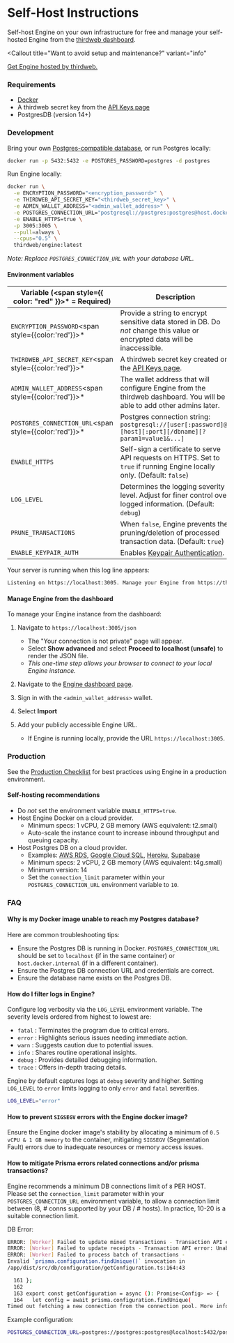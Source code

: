 
# Self-Host Instructions

Self-host Engine on your own infrastructure for free and manage your self-hosted Engine from the [thirdweb
dashboard](https://thirdweb.com/dashboard/engine).

<Callout
	title="Want to avoid setup and maintenance?"
	variant="info"
>

[Get Engine hosted by thirdweb.](https://thirdweb.com/dashboard/engine?requestCloudHosted)

</Callout>

### Requirements

- [Docker](https://docs.docker.com/get-docker/)
- A thirdweb secret key from the [API Keys page](https://thirdweb.com/dashboard/settings/api-keys)
- PostgresDB (version 14+)

### Development

Bring your own [Postgres-compatible database](https://www.postgresql.org/support/professional_hosting/), or run Postgres locally:

```bash
docker run -p 5432:5432 -e POSTGRES_PASSWORD=postgres -d postgres
```

Run Engine locally:

```bash
docker run \
  -e ENCRYPTION_PASSWORD="<encryption_password>" \
  -e THIRDWEB_API_SECRET_KEY="<thirdweb_secret_key>" \
  -e ADMIN_WALLET_ADDRESS="<admin_wallet_address>" \
  -e POSTGRES_CONNECTION_URL="postgresql://postgres:postgres@host.docker.internal:5432/postgres?sslmode=disable" \
  -e ENABLE_HTTPS=true \
  -p 3005:3005 \
  --pull=always \
  --cpus="0.5" \
  thirdweb/engine:latest
```

_Note: Replace `POSTGRES_CONNECTION_URL` with your database URL._

#### Environment variables

| Variable (<span style={{ color: "red" }}>\*</span> = Required) | Description                                                                                                                 |
| -------------------------------------------------------------- | --------------------------------------------------------------------------------------------------------------------------- |
| `ENCRYPTION_PASSWORD`<span style={{color:'red'}}>\*</span>     | Provide a string to encrypt sensitive data stored in DB. Do _not_ change this value or encrypted data will be inaccessible. |
| `THIRDWEB_API_SECRET_KEY`<span style={{color:'red'}}>\*</span> | A thirdweb secret key created on the [API Keys page](https://thirdweb.com/dashboard/settings/api-keys).                     |
| `ADMIN_WALLET_ADDRESS`<span style={{color:'red'}}>\*</span>    | The wallet address that will configure Engine from the thirdweb dashboard. You will be able to add other admins later.      |
| `POSTGRES_CONNECTION_URL`<span style={{color:'red'}}>\*</span> | Postgres connection string: `postgresql://[user[:password]@][host][:port][/dbname][?param1=value1&...]`                     |
| `ENABLE_HTTPS`                                                 | Self-sign a certificate to serve API requests on HTTPS. Set to `true` if running Engine locally only. (Default: `false`)    |
| `LOG_LEVEL`                                                    | Determines the logging severity level. Adjust for finer control over logged information. (Default: `debug`)                 |
| `PRUNE_TRANSACTIONS`                                           | When `false`, Engine prevents the pruning/deletion of processed transaction data. (Default: `true`)                         |
| `ENABLE_KEYPAIR_AUTH`                                          | Enables [Keypair Authentication](/engine/features/keypair-authentication).                                                  |

Your server is running when this log line appears:

```bash
Listening on https://localhost:3005. Manage your Engine from https://thirdweb.com/dashboard/engine.
```

#### Manage Engine from the dashboard

To manage your Engine instance from the dashboard:

1. Navigate to `https://localhost:3005/json`

   - The "Your connection is not private" page will appear.
   - Select **Show advanced** and select **Proceed to localhost (unsafe)** to render the JSON file.
   - _This one-time step allows your browser to connect to your local Engine instance._

1. Navigate to the [Engine dashboard page](https://thirdweb.com/dashboard/engine).
1. Sign in with the `<admin_wallet_address>` wallet.
1. Select **Import**
1. Add your publicly accessible Engine URL.
   - If Engine is running locally, provide the URL `https://localhost:3005`.

### Production

See the [Production Checklist](/engine/production-checklist#cloud-hosting) for best practices using Engine in a production environment.

#### Self-hosting recommendations

- Do _not_ set the environment variable `ENABLE_HTTPS=true`.
- Host Engine Docker on a cloud provider.
  - Minimum specs: 1 vCPU, 2 GB memory (AWS equivalent: t2.small)
  - Auto-scale the instance count to increase inbound throughput and queuing capacity.
- Host Postgres DB on a cloud provider.
  - Examples: [AWS RDS](https://aws.amazon.com/rds/postgresql/), [Google Cloud SQL](https://cloud.google.com/sql/docs/postgres), [Heroku](https://www.heroku.com/postgres), [Supabase](https://supabase.com/docs/guides/database/overview)
  - Minimum specs: 2 vCPU, 2 GB memory (AWS equivalent: t4g.small)
  - Minimum version: 14
  - Set the `connection_limit` parameter within your `POSTGRES_CONNECTION_URL` environment variable to `10`.

### FAQ

#### Why is my Docker image unable to reach my Postgres database?

Here are common troubleshooting tips:

- Ensure the Postgres DB is running in Docker. `POSTGRES_CONNECTION_URL` should be set to `localhost` (if in the same container) or `host.docker.internal` (if in a different container).
- Ensure the Postgres DB connection URL and credentials are correct.
- Ensure the database name exists on the Postgres DB.

#### How do I filter logs in Engine?

Configure log verbosity via the `LOG_LEVEL` environment variable.
The severity levels ordered from highest to lowest are:

- `fatal` : Terminates the program due to critical errors.
- `error` : Highlights serious issues needing immediate action.
- `warn` : Suggests caution due to potential issues.
- `info` : Shares routine operational insights.
- `debug` : Provides detailed debugging information.
- `trace` : Offers in-depth tracing details.

Engine by default captures logs at `debug` severity and higher. Setting `LOG_LEVEL` to `error` limits logging to only `error` and `fatal` severities.

```bash
LOG_LEVEL="error"
```

#### How to prevent `SIGSEGV` errors with the Engine docker image?

Ensure the Engine docker image's stability by allocating a minimum of `0.5 vCPU & 1 GB memory` to the container, mitigating `SIGSEGV` (Segmentation Fault) errors due to inadequate resources or memory access issues.

#### How to mitigate Prisma errors related connections and/or prisma transactions?

Engine recommends a minimum DB connections limit of `8` PER HOST. Please set the `connection_limit` parameter within your `POSTGRES_CONNECTION_URL` environment variable, to allow a connection limit between (8, # conns supported by your DB / # hosts). In practice, 10-20 is a suitable connection limit.

DB Error:

```bash
ERROR: [Worker] Failed to update mined transactions - Transaction API error: Unable to start a transaction in the given time.
ERROR: [Worker] Failed to update receipts - Transaction API error: Unable to start a transaction in the given time.
ERROR: [Worker] Failed to process batch of transactions -
Invalid `prisma.configuration.findUnique()` invocation in
/app/dist/src/db/configuration/getConfiguration.ts:164:43

  161 };
  162
  163 export const getConfiguration = async (): Promise<Config> => {
  164   let config = await prisma.configuration.findUnique(
Timed out fetching a new connection from the connection pool. More info: http://pris.ly/d/connection-pool (Current connection pool timeout: 10, connection limit: 3)
```

Example configuration:

```bash
POSTGRES_CONNECTION_URL=postgres://postgres:postgres@localhost:5432/postgres?connection_limit=10
```

